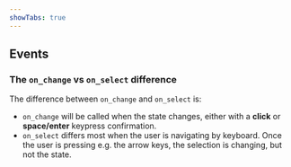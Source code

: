 ```yaml
---
showTabs: true
---
```



## Events

<PropertiesTable props={AutocompleteEvents} />

### The `on_change` vs `on_select` difference

The difference between `on_change` and `on_select` is:

- `on_change` will be called when the state changes, either with a **click** or **space/enter** keypress confirmation.
- `on_select` differs most when the user is navigating by keyboard. Once the user is pressing e.g. the arrow keys, the selection is changing, but not the state.

<AutocompleteMethods></AutocompleteMethods>
